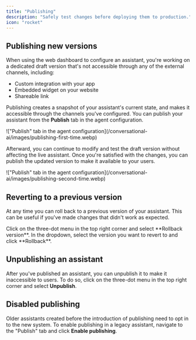 ```yaml
---
title: "Publishing"
description: "Safely test changes before deploying them to production."
icon: "rocket"
---
```


## Publishing new versions

When using the web dashboard to configure an assistant, you're working on a dedicated draft version that's not accessible through any of the external channels, including:
- Custom integration with your app
- Embedded widget on your website
- Shareable link

Publishing creates a snapshot of your assistant's current state, and makes it accessible through the channels you've configured.
You can publish your assistant from the **Publish** tab in the agent configuration.

<Frame>
  !["Publish" tab in the agent configuration](/conversational-ai/images/publishing-first-time.webp)
</Frame>

Afterward, you can continue to modify and test the draft version without affecting the live assistant.
Once you're satisfied with the changes, you can publish the updated version to make it available to your users.

<Frame>
  !["Publish" tab in the agent configuration](/conversational-ai/images/publishing-second-time.webp)
</Frame>

## Reverting to a previous version

At any time you can roll back to a previous version of your assistant.
This can be useful if you've made changes that didn't work as expected.

<Steps>
  <Step title="Open the rollback dialog">
    Click on the three-dot menu in the top right corner and select **Rollback version**.
  </Step>
  <Step title="Roll back to a previous version">
    In the dropdown, select the version you want to revert to and click **Rollback**.
  </Step>
</Steps>

## Unpublishing an assistant

After you've published an assistant, you can unpublish it to make it inaccessible to users.
To do so, click on the three-dot menu in the top right corner and select **Unpublish**.

## Disabled publishing

Older assistants created before the introduction of publishing need to opt in to the new system.
To enable publishing in a legacy assistant, navigate to the "Publish" tab and click **Enable publishing**.
